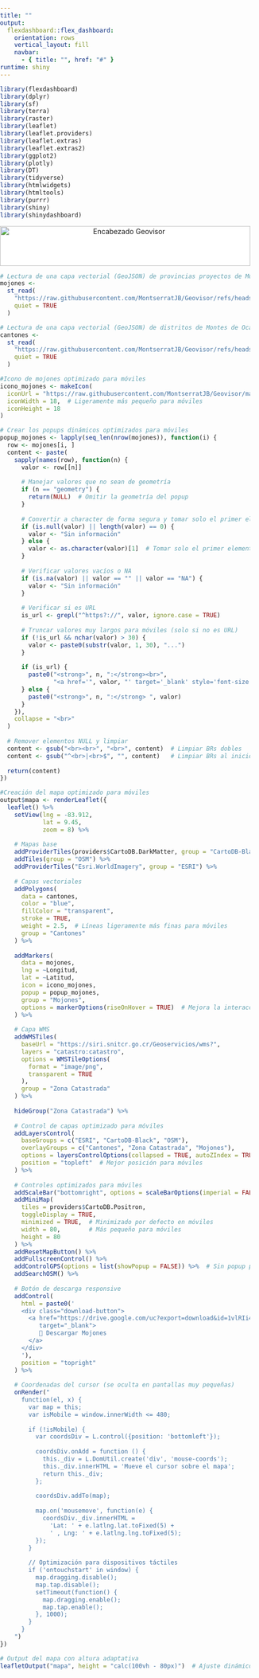 ```yaml
---
title: ""
output: 
  flexdashboard::flex_dashboard:
    orientation: rows
    vertical_layout: fill
    navbar:
      - { title: "", href: "#" }
runtime: shiny
---
```


```r
library(flexdashboard)
library(dplyr)
library(sf)
library(terra)
library(raster)
library(leaflet)
library(leaflet.providers)
library(leaflet.extras)
library(leaflet.extras2)
library(ggplot2)
library(plotly)
library(DT)
library(tidyverse)
library(htmlwidgets)
library(htmltools)
library(purrr)
library(shiny)
library(shinydashboard)
```

```{=html}
<!-- Meta tag para viewport responsive -->
<meta name="viewport" content="width=device-width, initial-scale=1.0, maximum-scale=1.0, user-scalable=no">

<!-- CSS responsive optimizado para móviles -->
<style>
/* Ocultar encabezados de flexdashboard */
.navbar-brand {
  display: none !important;
}
.navbar-header {
  display: none !important;
}
.navbar {
  display: none !important;
}
.navbar-inverse {
  display: none !important;
}
.section.level1 h1 {
  display: none !important;
}
.chart-title {
  display: none !important;
}

/* Reset y configuración base */
body, html {
  margin: 0 !important;
  padding: 0 !important;
  width: 100% !important;
  height: 100% !important;
}
.container-fluid {
  padding: 0 !important;
  width: 100% !important;
}

/* Encabezado responsive */
.header-container {
  width: 100%;
  text-align: center;
  background-color: #ffffff;
  padding: 0;
  margin: 0;
}

.header-container img {
  width: 100%;
  height: auto;
  display: block;
  margin: 0;
  max-height: 80px; /* Limitar altura en móviles */
}

/* Estilos para popups en móviles */
.leaflet-popup-content {
  white-space: normal !important;
  word-wrap: break-word !important;
  max-width: 200px;
  font-size: 12px;
}

/* Control de coordenadas responsive */
.mouse-coords {
  font-size: 10px !important;
  padding: 2px 4px !important;
  background: rgba(255,255,255,0.9) !important;
  border-radius: 3px;
}

/* Controles de Leaflet optimizados para móviles */
.leaflet-control-layers {
  max-width: 250px !important;
  font-size: 12px !important;
}

.leaflet-control-layers-expanded {
  padding: 6px 8px 6px 6px !important;
}

/* Botón de descarga responsive */
.download-button {
  background: #28a745 !important;
  padding: 6px 10px !important;
  border-radius: 5px !important;
  text-align: center !important;
  box-shadow: 0px 2px 6px rgba(0,0,0,0.3) !important;
  font-weight: normal !important;
  cursor: pointer !important;
  font-size: 12px !important;
  max-width: 200px !important;
}

.download-button a {
  color: white !important;
  text-decoration: none !important;
  display: block !important;
}

/* Media queries para diferentes tamaños de pantalla */
@media (max-width: 768px) {
  .header-container img {
    max-height: 60px;
  }
  
  .leaflet-popup-content {
    max-width: 150px;
    font-size: 11px;
  }
  
  .leaflet-control-layers {
    max-width: 200px !important;
    font-size: 11px !important;
  }
  
  .download-button {
    font-size: 10px !important;
    padding: 4px 8px !important;
    max-width: 180px !important;
  }
  
  .mouse-coords {
    font-size: 9px !important;
  }
}

@media (max-width: 480px) {
  .header-container img {
    max-height: 50px;
  }
  
  .leaflet-popup-content {
    max-width: 120px;
    font-size: 10px;
  }
  
  .leaflet-control-layers {
    max-width: 180px !important;
    font-size: 10px !important;
  }
  
  .download-button {
    font-size: 9px !important;
    padding: 3px 6px !important;
    max-width: 160px !important;
  }
  
  /* Ocultar coordenadas del mouse en pantallas muy pequeñas */
  .mouse-coords {
    display: none !important;
  }
}

/* Estilos para pantalla completa en móviles */
.leaflet-fullscreen-on .leaflet-control-container {
  display: block !important;
}
</style>

<!-- Encabezado personalizado responsive -->
<div class="header-container">
  <img src="https://raw.githubusercontent.com/MontserratJB/Geovisor/main/encabezado.png"
       alt="Encabezado Geovisor">
</div>
```

```r
# Lectura de una capa vectorial (GeoJSON) de provincias proyectos de Montes de Oca
mojones <-
  st_read(
    "https://raw.githubusercontent.com/MontserratJB/Geovisor/refs/heads/main/Mojones.geojson",
    quiet = TRUE
  )

# Lectura de una capa vectorial (GeoJSON) de distritos de Montes de Oca
cantones <-
  st_read(
    "https://raw.githubusercontent.com/MontserratJB/Geovisor/refs/heads/main/Cantones.geojson",
    quiet = TRUE
  )
```

```r
#Icono de mojones optimizado para móviles
icono_mojones <- makeIcon(
  iconUrl = "https://raw.githubusercontent.com/MontserratJB/Geovisor/main/pin.png",
  iconWidth = 18,  # Ligeramente más pequeño para móviles
  iconHeight = 18
)

# Crear los popups dinámicos optimizados para móviles
popup_mojones <- lapply(seq_len(nrow(mojones)), function(i) {
  row <- mojones[i, ]
  content <- paste(
    sapply(names(row), function(n) {
      valor <- row[[n]]
      
      # Manejar valores que no sean de geometría
      if (n == "geometry") {
        return(NULL)  # Omitir la geometría del popup
      }
      
      # Convertir a character de forma segura y tomar solo el primer elemento
      if (is.null(valor) || length(valor) == 0) {
        valor <- "Sin información"
      } else {
        valor <- as.character(valor)[1]  # Tomar solo el primer elemento
      }
      
      # Verificar valores vacíos o NA
      if (is.na(valor) || valor == "" || valor == "NA") {
        valor <- "Sin información"
      }
      
      # Verificar si es URL
      is_url <- grepl("^https?://", valor, ignore.case = TRUE)
      
      # Truncar valores muy largos para móviles (solo si no es URL)
      if (!is_url && nchar(valor) > 30) {
        valor <- paste0(substr(valor, 1, 30), "...")
      }
      
      if (is_url) {
        paste0("<strong>", n, ":</strong><br>",
               "<a href='", valor, "' target='_blank' style='font-size:10px;'>Ver enlace</a>")
      } else {
        paste0("<strong>", n, ":</strong> ", valor)
      }
    }),
    collapse = "<br>"
  )
  
  # Remover elementos NULL y limpiar
  content <- gsub("<br><br>", "<br>", content)  # Limpiar BRs dobles
  content <- gsub("^<br>|<br>$", "", content)   # Limpiar BRs al inicio/final
  
  return(content)
})

#Creación del mapa optimizado para móviles
output$mapa <- renderLeaflet({
  leaflet() %>%
    setView(lng = -83.912, 
            lat = 9.45, 
            zoom = 8) %>%
    
    # Mapas base
    addProviderTiles(providers$CartoDB.DarkMatter, group = "CartoDB-Black") %>%
    addTiles(group = "OSM") %>%
    addProviderTiles("Esri.WorldImagery", group = "ESRI") %>%
    
    # Capas vectoriales
    addPolygons(
      data = cantones,
      color = "blue",
      fillColor = "transparent",
      stroke = TRUE,
      weight = 2.5,  # Líneas ligeramente más finas para móviles
      group = "Cantones"
    ) %>%
    
    addMarkers(
      data = mojones,
      lng = ~Longitud,
      lat = ~Latitud,
      icon = icono_mojones,
      popup = popup_mojones,
      group = "Mojones",
      options = markerOptions(riseOnHover = TRUE)  # Mejora la interacción táctil
    ) %>%
    
    # Capa WMS
    addWMSTiles(
      baseUrl = "https://siri.snitcr.go.cr/Geoservicios/wms?",
      layers = "catastro:catastro",
      options = WMSTileOptions(
        format = "image/png",
        transparent = TRUE
      ),
      group = "Zona Catastrada"
    ) %>%
    
    hideGroup("Zona Catastrada") %>%
    
    # Control de capas optimizado para móviles
    addLayersControl(
      baseGroups = c("ESRI", "CartoDB-Black", "OSM"),
      overlayGroups = c("Cantones", "Zona Catastrada", "Mojones"),
      options = layersControlOptions(collapsed = TRUE, autoZIndex = TRUE),
      position = "topleft"  # Mejor posición para móviles
    ) %>%
    
    # Controles optimizados para móviles
    addScaleBar("bottomright", options = scaleBarOptions(imperial = FALSE)) %>%
    addMiniMap(
      tiles = providers$CartoDB.Positron,
      toggleDisplay = TRUE,
      minimized = TRUE,  # Minimizado por defecto en móviles
      width = 80,        # Más pequeño para móviles
      height = 80
    ) %>%
    addResetMapButton() %>%
    addFullscreenControl() %>%
    addControlGPS(options = list(showPopup = FALSE)) %>%  # Sin popup para ahorrar espacio
    addSearchOSM() %>%
    
    # Botón de descarga responsive
    addControl(
      html = paste0('
      <div class="download-button">
        <a href="https://drive.google.com/uc?export=download&id=1vlRIi4IuviA7z_9T0G6np-4OVXj-1vWe" 
           target="_blank">
           📍 Descargar Mojones
        </a>
      </div>
      '),
      position = "topright"
    ) %>%
    
    # Coordenadas del cursor (se oculta en pantallas muy pequeñas)
    onRender("
      function(el, x) {
        var map = this;
        var isMobile = window.innerWidth <= 480;
        
        if (!isMobile) {
          var coordsDiv = L.control({position: 'bottomleft'});
    
          coordsDiv.onAdd = function () {
            this._div = L.DomUtil.create('div', 'mouse-coords');
            this._div.innerHTML = 'Mueve el cursor sobre el mapa';
            return this._div;
          };
    
          coordsDiv.addTo(map);
    
          map.on('mousemove', function(e) {
            coordsDiv._div.innerHTML = 
              'Lat: ' + e.latlng.lat.toFixed(5) + 
              ' , Lng: ' + e.latlng.lng.toFixed(5);
          });
        }
        
        // Optimización para dispositivos táctiles
        if ('ontouchstart' in window) {
          map.dragging.disable();
          map.tap.disable();
          setTimeout(function() {
            map.dragging.enable();
            map.tap.enable();
          }, 1000);
        }
      }
    ")
})

# Output del mapa con altura adaptativa
leafletOutput("mapa", height = "calc(100vh - 80px)")  # Ajuste dinámico de altura
```